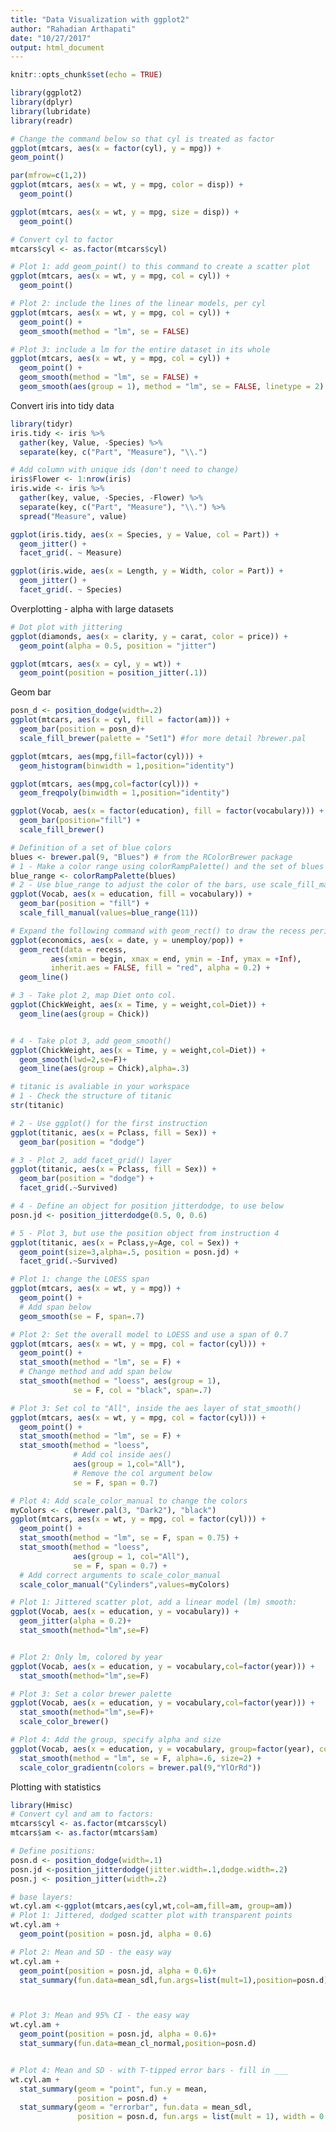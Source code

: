 ```yaml
---
title: "Data Visualization with ggplot2"
author: "Rahadian Arthapati"
date: "10/27/2017"
output: html_document
---
```


```r
knitr::opts_chunk$set(echo = TRUE)
```

```r
library(ggplot2)
library(dplyr)
library(lubridate)
library(readr)
```

```r
# Change the command below so that cyl is treated as factor
ggplot(mtcars, aes(x = factor(cyl), y = mpg)) +
geom_point()
```

```r
par(mfrow=c(1,2))
ggplot(mtcars, aes(x = wt, y = mpg, color = disp)) +
  geom_point()

ggplot(mtcars, aes(x = wt, y = mpg, size = disp)) +
  geom_point()

```

```r
# Convert cyl to factor
mtcars$cyl <- as.factor(mtcars$cyl)

# Plot 1: add geom_point() to this command to create a scatter plot
ggplot(mtcars, aes(x = wt, y = mpg, col = cyl)) +
  geom_point()

# Plot 2: include the lines of the linear models, per cyl
ggplot(mtcars, aes(x = wt, y = mpg, col = cyl)) +
  geom_point() +
  geom_smooth(method = "lm", se = FALSE)

# Plot 3: include a lm for the entire dataset in its whole
ggplot(mtcars, aes(x = wt, y = mpg, col = cyl)) +
  geom_point() +
  geom_smooth(method = "lm", se = FALSE) +
  geom_smooth(aes(group = 1), method = "lm", se = FALSE, linetype = 2)
```
Convert iris into tidy data
```r
library(tidyr)
iris.tidy <- iris %>%
  gather(key, Value, -Species) %>%
  separate(key, c("Part", "Measure"), "\\.")

# Add column with unique ids (don't need to change)
iris$Flower <- 1:nrow(iris)
iris.wide <- iris %>%
  gather(key, value, -Species, -Flower) %>%
  separate(key, c("Part", "Measure"), "\\.") %>%
  spread("Measure", value)
```

```r
ggplot(iris.tidy, aes(x = Species, y = Value, col = Part)) +
  geom_jitter() +
  facet_grid(. ~ Measure)

ggplot(iris.wide, aes(x = Length, y = Width, color = Part)) +
  geom_jitter() +
  facet_grid(. ~ Species)
```
Overplotting - alpha with large datasets
```r
# Dot plot with jittering
ggplot(diamonds, aes(x = clarity, y = carat, color = price)) +
  geom_point(alpha = 0.5, position = "jitter")

ggplot(mtcars, aes(x = cyl, y = wt)) +
  geom_point(position = position_jitter(.1))
```
Geom bar
```r
posn_d <- position_dodge(width=.2)
ggplot(mtcars, aes(x = cyl, fill = factor(am))) +
  geom_bar(position = posn_d)+
  scale_fill_brewer(palette = "Set1") #for more detail ?brewer.pal

ggplot(mtcars, aes(mpg,fill=factor(cyl))) +
  geom_histogram(binwidth = 1,position="identity")

ggplot(mtcars, aes(mpg,col=factor(cyl))) +
  geom_freqpoly(binwidth = 1,position="identity")

ggplot(Vocab, aes(x = factor(education), fill = factor(vocabulary))) +
  geom_bar(position="fill") +
  scale_fill_brewer()

# Definition of a set of blue colors
blues <- brewer.pal(9, "Blues") # from the RColorBrewer package
# 1 - Make a color range using colorRampPalette() and the set of blues
blue_range <- colorRampPalette(blues)
# 2 - Use blue_range to adjust the color of the bars, use scale_fill_manual()
ggplot(Vocab, aes(x = education, fill = vocabulary)) +
  geom_bar(position = "fill") +
  scale_fill_manual(values=blue_range(11))

```

```r
# Expand the following command with geom_rect() to draw the recess periods
ggplot(economics, aes(x = date, y = unemploy/pop)) +
  geom_rect(data = recess,
         aes(xmin = begin, xmax = end, ymin = -Inf, ymax = +Inf),
         inherit.aes = FALSE, fill = "red", alpha = 0.2) +
  geom_line()

```

```r
# 3 - Take plot 2, map Diet onto col.
ggplot(ChickWeight, aes(x = Time, y = weight,col=Diet)) +
  geom_line(aes(group = Chick))


# 4 - Take plot 3, add geom_smooth()
ggplot(ChickWeight, aes(x = Time, y = weight,col=Diet)) +
  geom_smooth(lwd=2,se=F)+
  geom_line(aes(group = Chick),alpha=.3) 
```

```r
# titanic is avaliable in your workspace
# 1 - Check the structure of titanic
str(titanic)

# 2 - Use ggplot() for the first instruction
ggplot(titanic, aes(x = Pclass, fill = Sex)) +
  geom_bar(position = "dodge")

# 3 - Plot 2, add facet_grid() layer
ggplot(titanic, aes(x = Pclass, fill = Sex)) +
  geom_bar(position = "dodge") +
  facet_grid(.~Survived)

# 4 - Define an object for position jitterdodge, to use below
posn.jd <- position_jitterdodge(0.5, 0, 0.6)

# 5 - Plot 3, but use the position object from instruction 4
ggplot(titanic, aes(x = Pclass,y=Age, col = Sex)) +
  geom_point(size=3,alpha=.5, position = posn.jd) +
  facet_grid(.~Survived)

```

```r
# Plot 1: change the LOESS span
ggplot(mtcars, aes(x = wt, y = mpg)) +
  geom_point() +
  # Add span below
  geom_smooth(se = F, span=.7)

# Plot 2: Set the overall model to LOESS and use a span of 0.7
ggplot(mtcars, aes(x = wt, y = mpg, col = factor(cyl))) +
  geom_point() +
  stat_smooth(method = "lm", se = F) +
  # Change method and add span below
  stat_smooth(method = "loess", aes(group = 1),
              se = F, col = "black", span=.7)

# Plot 3: Set col to "All", inside the aes layer of stat_smooth()
ggplot(mtcars, aes(x = wt, y = mpg, col = factor(cyl))) +
  geom_point() +
  stat_smooth(method = "lm", se = F) +
  stat_smooth(method = "loess",
              # Add col inside aes()
              aes(group = 1,col="All"),
              # Remove the col argument below
              se = F, span = 0.7)

# Plot 4: Add scale_color_manual to change the colors
myColors <- c(brewer.pal(3, "Dark2"), "black")
ggplot(mtcars, aes(x = wt, y = mpg, col = factor(cyl))) +
  geom_point() +
  stat_smooth(method = "lm", se = F, span = 0.75) +
  stat_smooth(method = "loess",
              aes(group = 1, col="All"),
              se = F, span = 0.7) +
  # Add correct arguments to scale_color_manual
  scale_color_manual("Cylinders",values=myColors)
```

```r
# Plot 1: Jittered scatter plot, add a linear model (lm) smooth:
ggplot(Vocab, aes(x = education, y = vocabulary)) +
  geom_jitter(alpha = 0.2)+
  stat_smooth(method="lm",se=F)


# Plot 2: Only lm, colored by year
ggplot(Vocab, aes(x = education, y = vocabulary,col=factor(year))) +
  stat_smooth(method="lm",se=F)

# Plot 3: Set a color brewer palette
ggplot(Vocab, aes(x = education, y = vocabulary,col=factor(year))) +
  stat_smooth(method="lm",se=F)+
  scale_color_brewer()

# Plot 4: Add the group, specify alpha and size
ggplot(Vocab, aes(x = education, y = vocabulary, group=factor(year), col = year)) +
  stat_smooth(method = "lm", se = F, alpha=.6, size=2) +
  scale_color_gradientn(colors = brewer.pal(9,"YlOrRd"))
```
Plotting with statistics
```r
library(Hmisc)
# Convert cyl and am to factors:
mtcars$cyl <- as.factor(mtcars$cyl)
mtcars$am <- as.factor(mtcars$am)

# Define positions:
posn.d <- position_dodge(width=.1)
posn.jd <-position_jitterdodge(jitter.width=.1,dodge.width=.2)
posn.j <- position_jitter(width=.2)

# base layers:
wt.cyl.am <-ggplot(mtcars,aes(cyl,wt,col=am,fill=am, group=am))
# Plot 1: Jittered, dodged scatter plot with transparent points
wt.cyl.am +
  geom_point(position = posn.jd, alpha = 0.6)

# Plot 2: Mean and SD - the easy way
wt.cyl.am +
  geom_point(position = posn.jd, alpha = 0.6)+
  stat_summary(fun.data=mean_sdl,fun.args=list(mult=1),position=posn.d)



# Plot 3: Mean and 95% CI - the easy way
wt.cyl.am +
  geom_point(position = posn.jd, alpha = 0.6)+
  stat_summary(fun.data=mean_cl_normal,position=posn.d)


# Plot 4: Mean and SD - with T-tipped error bars - fill in ___
wt.cyl.am +
  stat_summary(geom = "point", fun.y = mean,
               position = posn.d) +
  stat_summary(geom = "errorbar", fun.data = mean_sdl,
               position = posn.d, fun.args = list(mult = 1), width = 0.1)
```

